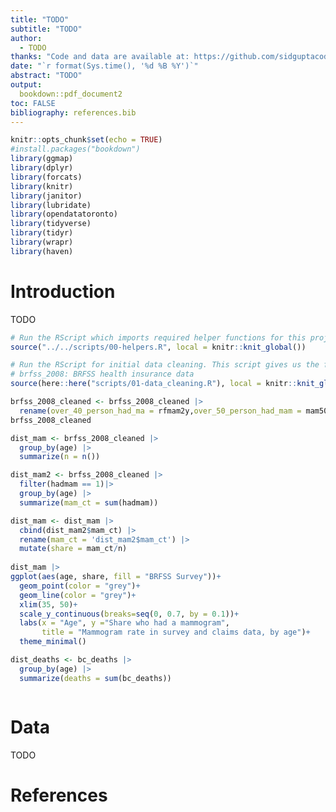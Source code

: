 ---
title: "TODO"
subtitle: "TODO"
author: 
  - TODO
thanks: "Code and data are available at: https://github.com/sidguptacode/Mammography_Rec_Analysis"
date: "`r format(Sys.time(), '%d %B %Y')`"
abstract: "TODO"
output:
  bookdown::pdf_document2
toc: FALSE
bibliography: references.bib
---

```{r setup, include=FALSE}
knitr::opts_chunk$set(echo = TRUE)
#install.packages("bookdown")
library(ggmap)
library(dplyr)
library(forcats)
library(knitr)
library(janitor)
library(lubridate)
library(opendatatoronto)
library(tidyverse)
library(tidyr)
library(wrapr)
library(haven)
```

# Introduction

TODO

```{r}

# Run the RScript which imports required helper functions for this project.
source("../../scripts/00-helpers.R", local = knitr::knit_global())

# Run the RScript for initial data cleaning. This script gives us the following dataframes to work with:
# brfss_2008: BRFSS health insurance data
source(here::here("scripts/01-data_cleaning.R"), local = knitr::knit_global())

```

```{r}
brfss_2008_cleaned <- brfss_2008_cleaned |>
  rename(over_40_person_had_ma = rfmam2y,over_50_person_had_mam = mam502y)
brfss_2008_cleaned
```
```{r, replicate Figure A.1, fig.align='center'}

dist_mam <- brfss_2008_cleaned |>
  group_by(age) |>
  summarize(n = n())

dist_mam2 <- brfss_2008_cleaned |>
  filter(hadmam == 1)|>
  group_by(age) |>
  summarize(mam_ct = sum(hadmam))

dist_mam <- dist_mam |> 
  cbind(dist_mam2$mam_ct) |>
  rename(mam_ct = 'dist_mam2$mam_ct') |>
  mutate(share = mam_ct/n)
  
dist_mam |>
ggplot(aes(age, share, fill = "BRFSS Survey"))+ 
  geom_point(color = "grey")+
  geom_line(color = "grey")+
  xlim(35, 50)+
  scale_y_continuous(breaks=seq(0, 0.7, by = 0.1))+
  labs(x = "Age", y ="Share who had a mammogram",
       title = "Mammogram rate in survey and claims data, by age")+
  theme_minimal()


```
```{r, replicate Figure5}
dist_deaths <- bc_deaths |>
  group_by(age) |>
  summarize(deaths = sum(bc_deaths))



```



# Data

TODO

# References


